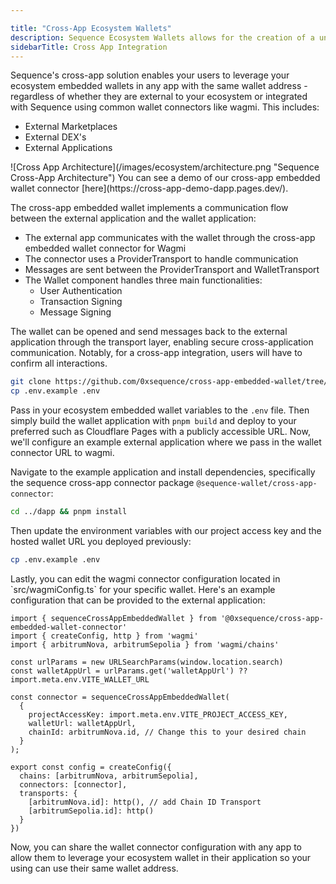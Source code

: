 ```yaml
---

title: "Cross-App Ecosystem Wallets"
description: Sequence Ecosystem Wallets allows for the creation of a unified wallet for users across your ecosystem.
sidebarTitle: Cross App Integration
---
```




Sequence's cross-app solution enables your users to leverage your ecosystem embedded wallets in any app with the same wallet address - regardless of whether they are external to your ecosystem or integrated with Sequence using common wallet connectors like wagmi. This includes:

- External Marketplaces
- External DEX's
- External Applications
<Frame>
![Cross App Architecture](/images/ecosystem/architecture.png "Sequence Cross-App Architecture")
</Frame>
<Note>
You can see a demo of our cross-app embedded wallet connector [here](https://cross-app-demo-dapp.pages.dev/).
</Note>

The cross-app embedded wallet implements a communication flow between the external application and the wallet application:

- The external app communicates with the wallet through the cross-app embedded wallet connector for Wagmi
- The connector uses a ProviderTransport to handle communication
- Messages are sent between the ProviderTransport and WalletTransport
- The Wallet component handles three main functionalities:
  - User Authentication
  - Transaction Signing
  - Message Signing

The wallet can be opened and send messages back to the external application through the transport layer, enabling secure cross-application communication. Notably, for a cross-app integration, users will have to confirm all interactions.

<Steps>
<Step title="Clone our Cross App Embedded Wallet App & connector">

```bash
git clone https://github.com/0xsequence/cross-app-embedded-wallet/tree/master && cd cross-app-embedded-Wallet/wallet
cp .env.example .env
```
</Step>
<Step title="Update Wallet Transport with your configuration">

Pass in your ecosystem embedded wallet variables to the `.env` file. Then simply build the wallet application with `pnpm build` and deploy to your preferred such as Cloudflare Pages with a publicly accessible URL.
</Step>
<Step title="Example External Application Configuration">
Now, we'll configure an example external application where we pass in the wallet connector URL to wagmi. 

Navigate to the example application and install dependencies, specifically the sequence cross-app connector package `@sequence-wallet/cross-app-connector`:

```bash
cd ../dapp && pnpm install
```

Then update the environment variables with our project access key and the hosted wallet URL you deployed previously:
```bash
cp .env.example .env
```
</Step>
<Step title="Update Wagmi Connector">
Lastly, you can edit the wagmi connector configuration located in `src/wagmiConfig.ts` for your specific wallet. Here's an example configuration that can be provided to the external application:

```
import { sequenceCrossAppEmbeddedWallet } from '@0xsequence/cross-app-embedded-wallet-connector'
import { createConfig, http } from 'wagmi'
import { arbitrumNova, arbitrumSepolia } from 'wagmi/chains'

const urlParams = new URLSearchParams(window.location.search)
const walletAppUrl = urlParams.get('walletAppUrl') ?? import.meta.env.VITE_WALLET_URL

const connector = sequenceCrossAppEmbeddedWallet(
  {
    projectAccessKey: import.meta.env.VITE_PROJECT_ACCESS_KEY,
    walletUrl: walletAppUrl,
    chainId: arbitrumNova.id, // Change this to your desired chain
  }
);

export const config = createConfig({
  chains: [arbitrumNova, arbitrumSepolia],
  connectors: [connector],
  transports: {
    [arbitrumNova.id]: http(), // add Chain ID Transport
    [arbitrumSepolia.id]: http()
  }
})
```
</Step>
</Steps>

Now, you can share the wallet connector configuration with any app to allow them to leverage your ecosystem wallet in their application so your using can use their same wallet address.




